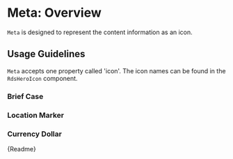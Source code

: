 
<Meta title="Components/Meta/Overview" />

# Meta: Overview

`Meta` is designed to represent the content information as an icon.

## Usage Guidelines

`Meta` accepts one property called 'icon'. The icon names can be found in the `RdsHeroIcon` component.

### Brief Case

<Canvas withSource="auto">
  <Story id="components-meta-stories--brief-case"></Story>
</Canvas>

### Location Marker

<Canvas withSource="auto">
  <Story id="components-meta-stories--location-marker"></Story>
</Canvas>

### Currency Dollar

<Canvas withSource="auto">
  <Story id="components-meta-stories--currency-dollar"></Story>
</Canvas>

<Description>{Readme}</Description>
